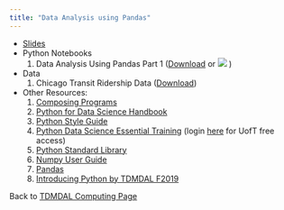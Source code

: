 ```yaml
---
title: "Data Analysis using Pandas"
---
```


* [Slides](Python_Basic_Intro.pdf)
* Python Notebooks
    1. Data Analysis Using Pandas Part 1 (<a href="Getting_Started_with_Python_Pandas.ipynb" download="Getting_Started_with_Python_Pandas.ipynb">Download</a> or [![](colab-badge.svg)](https://colab.research.google.com/github/tdmdal/pandas_datanalysis/blob/master/docs/Getting_Started_with_Python_Pandas.ipynb) )
    <!-- 2. Data Analysis Using Pandas Part 2 (<a href="Digging_Deeper_with_Pandas_Sklearn.ipynb" download="Digging_Deeper_with_Pandas_Sklearn.ipynb">Download</a> or [![](colab-badge.svg)](https://colab.research.google.com/github/tdmdal/pandas_datanalysis/blob/master/docs/Digging_Deeper_with_Pandas_Sklearn.ipynb) ) -->
* Data
    1. Chicago Transit Ridership Data (<a href="cta-ridership-original.csv" download="cta-ridership-original.csv">Download</a>) 
    
* Other Resources:   
    1. [Composing Programs](http://composingprograms.com/)
    2. [Python for Data Science Handbook](https://jakevdp.github.io/PythonDataScienceHandbook/)
    3. [Python Style Guide](https://pep8.org/#introduction)
    4. [Python Data Science Essential Training](https://www.lynda.com/Python-tutorials/Python-Data-Science-Essential-Training/520233-2.html) (login [here](http://main.its.utoronto.ca/news/free-access-to-lynda-com-online-courses/) for UofT free access)
    5. [Python Standard Library](https://docs.python.org/3/library/)
    6. [Numpy User Guide](https://www.numpy.org/devdocs/user/index.html)
    7. [Pandas](http://pandas.pydata.org/pandas-docs/stable/index.html)
    8. [Introducing Python by TDMDAL F2019](https://tdmdal.github.io/python-workshop/)
    
Back to [TDMDAL Computing Page](https://tdmdal.github.io/)